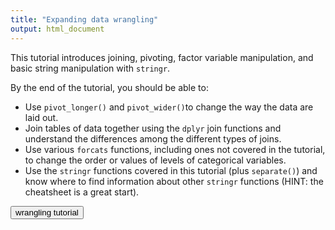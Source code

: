 ```yaml
---
title: "Expanding data wrangling"
output: html_document
---
```


This tutorial introduces joining, pivoting, factor variable manipulation, and basic string manipulation with `stringr`.

By the end of the tutorial, you should be able to:

* Use `pivot_longer()` and `pivot_wider()`to change the way the data are laid out.  
* Join tables of data together using the `dplyr` join functions and understand the differences among the different types of joins.  
* Use various `forcats` functions, including ones not covered in the tutorial, to change the order or values of levels of categorical variables.  
* Use the `stringr` functions covered in this tutorial (plus `separate()`) and know where to find information about other `stringr` functions (HINT: the cheatsheet is a great start).

<button onclick="document.location='https://03-wrangling-tutorial.netlify.app/'">wrangling tutorial</button>